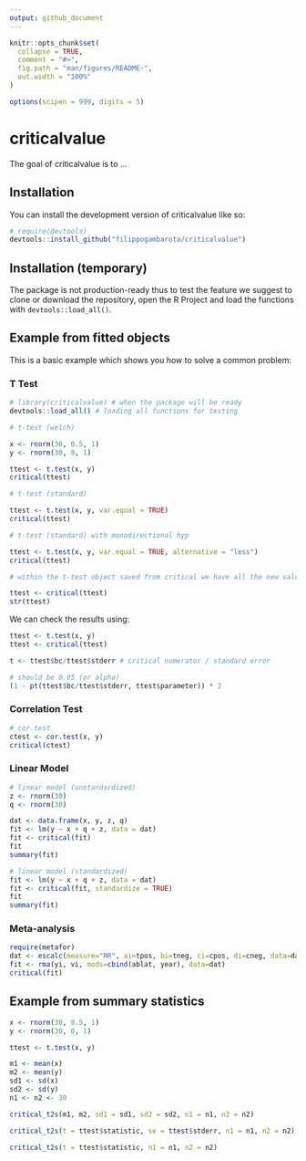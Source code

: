 ```yaml
---
output: github_document
---
```


<!-- README.md is generated from README.Rmd. Please edit that file -->

```r
knitr::opts_chunk$set(
  collapse = TRUE,
  comment = "#>",
  fig.path = "man/figures/README-",
  out.width = "100%"
)

options(scipen = 999, digits = 5)
```

# criticalvalue

<!-- badges: start -->
<!-- badges: end -->

The goal of criticalvalue is to ...

## Installation

You can install the development version of criticalvalue like so:

``` r
# require(devtools)
devtools::install_github("filippogambarota/criticalvalue")
```

## Installation (temporary)

The package is not production-ready thus to test the feature we suggest to clone or download the repository, open the R Project and load the functions with `devtools::load_all()`.

## Example from fitted objects

This is a basic example which shows you how to solve a common problem:

### T Test

```r
# library(criticalvalue) # when the package will be ready
devtools::load_all() # loading all functions for testing

# t-test (welch)

x <- rnorm(30, 0.5, 1)
y <- rnorm(30, 0, 1)

ttest <- t.test(x, y)
critical(ttest)

# t-test (standard)

ttest <- t.test(x, y, var.equal = TRUE)
critical(ttest)

# t-test (standard) with monodirectional hyp

ttest <- t.test(x, y, var.equal = TRUE, alternative = "less")
critical(ttest)

# within the t-test object saved from critical we have all the new values

ttest <- critical(ttest)
str(ttest)
```

We can check the results using:

```r
ttest <- t.test(x, y)
ttest <- critical(ttest)

t <- ttest$bc/ttest$stderr # critical numerator / standard error

# should be 0.05 (or alpha)
(1 - pt(ttest$bc/ttest$stderr, ttest$parameter)) * 2
```

### Correlation Test

```r
# cor.test
ctest <- cor.test(x, y)
critical(ctest)
```

### Linear Model

```r
# linear model (unstandardized)
z <- rnorm(30)
q <- rnorm(30)

dat <- data.frame(x, y, z, q)
fit <- lm(y ~ x + q + z, data = dat)
fit <- critical(fit)
fit
summary(fit)

# linear model (standardized)
fit <- lm(y ~ x + q + z, data = dat)
fit <- critical(fit, standardize = TRUE)
fit
summary(fit)
```

### Meta-analysis

```r
require(metafor)
dat <- escalc(measure="RR", ai=tpos, bi=tneg, ci=cpos, di=cneg, data=dat.bcg)
fit <- rma(yi, vi, mods=cbind(ablat, year), data=dat)
critical(fit)
```

## Example from summary statistics

```r
x <- rnorm(30, 0.5, 1)
y <- rnorm(30, 0, 1)

ttest <- t.test(x, y)

m1 <- mean(x)
m2 <- mean(y)
sd1 <- sd(x)
sd2 <- sd(y)
n1 <- n2 <- 30

critical_t2s(m1, m2, sd1 = sd1, sd2 = sd2, n1 = n1, n2 = n2)

critical_t2s(t = ttest$statistic, se = ttest$stderr, n1 = n1, n2 = n2)

critical_t2s(t = ttest$statistic, n1 = n1, n2 = n2)
```



